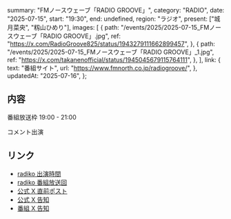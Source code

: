   summary: "FMノースウェーブ「RADIO GROOVE」",
  category: "RADIO",
  date: "2025-07-15",
  start: "19:30",
  end: undefined,
  region: "ラジオ",
  present: ["城月菜央", "籾山ひめり"],
  images: [
    {
      path: "/events/2025/2025-07-15_FMノースウェーブ「RADIO GROOVE」.jpg",
      ref: "https://x.com/RadioGroove825/status/1943279111662899457",
    },
    {
      path: "/events/2025/2025-07-15_FMノースウェーブ「RADIO GROOVE」_1.jpg",
      ref: "https://x.com/takanenofficial/status/1945045679115764111",
    },
  ],
  link: {
    text: "番組サイト",
    url: "https://www.fmnorth.co.jp/radiogroove/",
  },
  updatedAt: "2025-07-16",
};

## 内容

番組放送枠 19:00 - 21:00

コメント出演

## リンク

- [radiko 出演時間](https://radiko.jp/share/?sid=NORTHWAVE&t=20250715193500)
- [radiko 番組放送回](https://radiko.jp/share/?sid=NORTHWAVE&t=20250715190000)
- [公式 X 直前ポスト](https://x.com/takanenofficial/status/1945045679115764111)
- [公式 X 告知](https://x.com/takanenofficial/status/1943267755131834778)
- [番組 X 告知](https://x.com/RadioGroove825/status/1943279111662899457)
